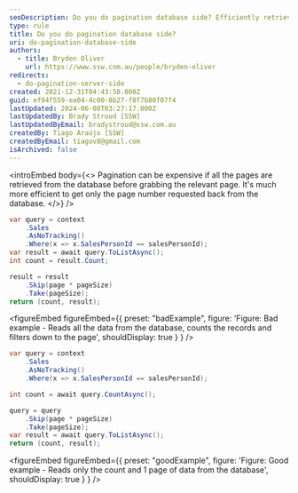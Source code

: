 ```yaml
---
seoDescription: Do you do pagination database side? Efficiently retrieve requested page with reduced data retrieval and counting.
type: rule
title: Do you do pagination database side?
uri: do-pagination-database-side
authors:
  - title: Bryden Oliver
    url: https://www.ssw.com.au/people/bryden-oliver
redirects:
  - do-pagination-server-side
created: 2021-12-31T04:43:58.000Z
guid: ef94f559-ea04-4c00-8b27-f8f7b80f07f4
lastUpdated: 2024-06-08T03:27:17.000Z
lastUpdatedBy: Brady Stroud [SSW]
lastUpdatedByEmail: bradystroud@ssw.com.au
createdBy: Tiago Araújo [SSW]
createdByEmail: tiagov8@gmail.com
isArchived: false
---
```


<introEmbed
  body={<>
Pagination can be expensive if all the pages are retrieved from the database before grabbing the relevant page. It's much more efficient to get only the page number requested back from the database.
  </>}
/>
```cs
var query = context
    .Sales
    .AsNoTracking()
    .Where(x => x.SalesPersonId == salesPersonId);
var result = await query.ToListAsync();
int count = result.Count;

result = result
    .Skip(page * pageSize)
    .Take(pageSize);
return (count, result);
```

<figureEmbed figureEmbed={{
  preset: "badExample",
  figure: 'Figure: Bad example - Reads all the data from the database, counts the records and filters down to the page',
  shouldDisplay: true
} } />


```cs
var query = context
    .Sales
    .AsNoTracking()
    .Where(x => x.SalesPersonId == salesPersonId);

int count = await query.CountAsync();

query = query
    .Skip(page * pageSize)
    .Take(pageSize);
var result = await query.ToListAsync();
return (count, result);
```

<figureEmbed figureEmbed={{
  preset: "goodExample",
  figure: 'Figure: Good example - Reads only the count and 1 page of data from the database',
  shouldDisplay: true
} } />
